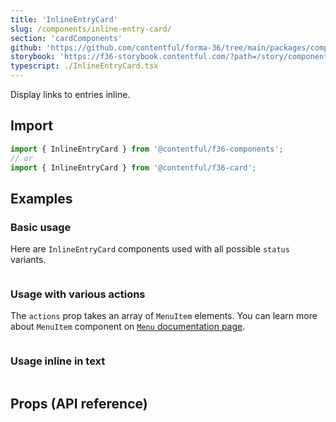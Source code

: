 ```yaml
---
title: 'InlineEntryCard'
slug: /components/inline-entry-card/
section: 'cardComponents'
github: 'https://github.com/contentful/forma-36/tree/main/packages/components/card/src/InlineEntryCard/'
storybook: 'https://f36-storybook.contentful.com/?path=/story/components-card-inlineentrycard--default'
typescript: ./InlineEntryCard.tsx
---
```


Display links to entries inline.

## Import

```jsx static=true
import { InlineEntryCard } from '@contentful/f36-components';
// or
import { InlineEntryCard } from '@contentful/f36-card';
```

## Examples

### Basic usage

Here are `InlineEntryCard` components used with all possible `status` variants.

```jsx file=../../examples/InlineEntryCard/BasicInlineEntryCardExample.tsx

```

### Usage with various actions

The `actions` prop takes an array of `MenuItem` elements. You can learn more about `MenuItem` component on [`Menu` documentation page](/components/menu).

```jsx file=../../examples/InlineEntryCard/InlineEntryCardWithActionsExample.tsx

```

### Usage inline in text

```jsx file=../../examples/InlineEntryCard/InlineEntryCardInTextExample.tsx

```

## Props (API reference)

<PropsTable of="InlineEntryCard" />
